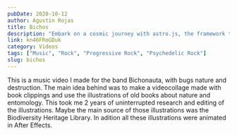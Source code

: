 ```yaml
---
pubDate: 2020-10-12
author: Agustin Rojas
title: Bichos
description: "Embark on a cosmic journey with astro.js, the framework that makes interstellar development a breeze. Pair it with Tailwind CSS for a design that's out of this world"
link: kn46FRoGDuk
category: Videos
tags: ["Music", "Rock", "Progressive Rock", "Psychedelic Rock"]
slug: bichos
---
```



<VideoPlayer client:load videolink={frontmatter.link}/>

This is a music video I made for the band Bichonauta, with bugs nature and destruction. The main idea behind was to make a videocollage made with book clippings and use the illustrations of old books about nature and entomology. This took me 2 years of uninterrupted research and editing of the illustrations. Maybe the main source of those illustrations was the Biodiversity Heritage Library. In adition all these illustrations were animated in After Effects.